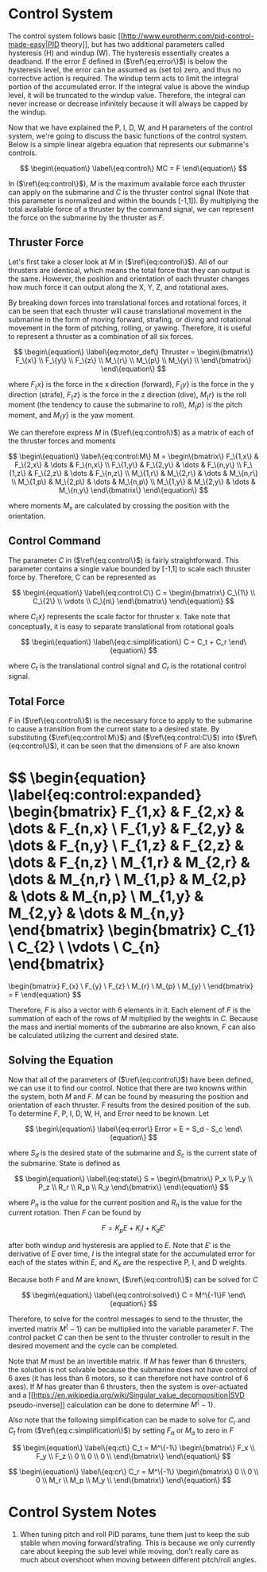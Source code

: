 # Control System
The control system follows basic [[http://www.eurotherm.com/pid-control-made-easy|PID theory]], but has two additional parameters called hysteresis (H) and windup (W). The hysteresis essentially creates a deadband. If the error $E$ defined in ($\ref\{eq:error\}$) is below the hysteresis level, the error can be assumed as (set to) zero, and thus no corrective action is required. The windup term acts to limit the integral portion of the accumulated error. If the integral value is above the windup level, it will be truncated to the windup value. Therefore, the integral can never increase or decrease infinitely because it will always be capped by the windup.

Now that we have explained the P, I, D, W, and H parameters of the control system, we're going to discuss the basic functions of the control system. Below is a simple linear algebra equation that represents our submarine's controls.

$$
\begin\{equation\} \label\{eq:control\}
MC = F
\end\{equation\}
$$

In ($\ref\{eq:control\}$), $M$ is the maximum available force each thruster can apply on the submarine and $C$ is the thruster control signal (Note that this parameter is normalized and within the bounds [-1,1]). By multiplying the total available force of a thruster by the command signal, we can represent the force on the submarine by the thruster as $F$.

## Thruster Force

Let's first take a closer look at $M$ in ($\ref\{eq:control\}$). All of our thrusters are identical, which means the total force that they can output is the same. However, the position and orientation of each thruster changes how much force it can output along the X, Y, Z, and rotational axes.

By breaking down forces into translational forces and rotational forces, it can be seen that each thruster will cause translational movement in the submarine in the form of moving forward, strafing, or diving and rotational movement in the form of pitching, rolling, or yawing. Therefore, it is useful to represent a thruster as a combination of all six forces.

$$
\begin\{equation\} \label\{eq:motor_def\}
Thruster = 
\begin\{bmatrix\} 
F_\{x\} \\ F_\{y\} \\ F_\{z\} \\ M_\{r\} \\ M_\{p\} \\ M_\{y\} \\
\end\{bmatrix\}
\end\{equation\}
$$

where $F_\{x\}$ is the force in the x direction (forward), $F_\{y\}$ is the force in the y direction (strafe), $F_\{z\}$ is the force in the z direction (dive), $M_\{r\}$ is the roll moment (the tendency to cause the submarine to roll), $M_\{p\}$ is the pitch moment, and $M_\{y\}$ is the yaw moment.

We can therefore express $M$ in ($\ref\{eq:control\}$) as a matrix of each of the thruster forces and moments

$$
\begin\{equation\} \label\{eq:control:M\}
M = 
\begin\{bmatrix\}
F_\{1,x\} & F_\{2,x\} & \dots & F_\{n,x\} \\
F_\{1,y\} & F_\{2,y\} & \dots & F_\{n,y\} \\
F_\{1,z\} & F_\{2,z\} & \dots & F_\{n,z\} \\
M_\{1,r\} & M_\{2,r\} & \dots & M_\{n,r\} \\
M_\{1,p\} & M_\{2,p\} & \dots & M_\{n,p\} \\
M_\{1,y\} & M_\{2,y\} & \dots & M_\{n,y\}
\end\{bmatrix\}
\end\{equation\}
$$

where moments $M_x$ are calculated by crossing the position with the orientation.

## Control Command

The parameter $C$ in ($\ref\{eq:control\}$) is fairly straightforward. This parameter contains a single value bounded by [-1,1] to scale each thruster force by. Therefore, C can be represented as

$$
\begin\{equation\} \label\{eq:control:C\}
C = 
\begin\{bmatrix\}
C_\{1\} \\ C_\{2\} \\ \vdots \\ C_\{n\}
\end\{bmatrix\}
\end\{equation\}
$$

where $C_\{x\}$ represents the scale factor for thruster x. Take note that conceptually, it is easy to separate translational from rotational goals

$$
\begin\{equation\} \label\{eq:c:simplification\}
C = C_t + C_r
\end\{equation\}
$$

where $C_t$ is the translational control signal and $C_r$ is the rotational control signal.

## Total Force

$F$ in ($\ref\{eq:control\}$) is the necessary force to apply to the submarine to cause a transition from the current state to a desired state. By substituting ($\ref\{eq:control:M\}$) and ($\ref\{eq:control:C\}$) into ($\ref\{eq:control\}$), it can be seen that the dimensions of F are also known

$$
\begin\{equation\} \label\{eq:control:expanded\}
\begin\{bmatrix\}
F_\{1,x\} & F_\{2,x\} & \dots & F_\{n,x\} \\
F_\{1,y\} & F_\{2,y\} & \dots & F_\{n,y\} \\
F_\{1,z\} & F_\{2,z\} & \dots & F_\{n,z\} \\
M_\{1,r\} & M_\{2,r\} & \dots & M_\{n,r\} \\
M_\{1,p\} & M_\{2,p\} & \dots & M_\{n,p\} \\
M_\{1,y\} & M_\{2,y\} & \dots & M_\{n,y\}
\end\{bmatrix\}
\begin\{bmatrix\}
C_\{1\} \\ C_\{2\} \\ \vdots \\ C_\{n\}
\end\{bmatrix\}
=
\begin\{bmatrix\}
F_\{x\} \\ F_\{y\} \\ F_\{z\} \\ M_\{r\} \\ M_\{p\} \\ M_\{y\} \\
\end\{bmatrix\}
= F
\end\{equation\}
$$

Therefore, $F$ is also a vector with 6 elements in it. Each element of $F$ is the summation of each of the rows of $M$ multiplied by the weights in $C$. Because the mass and inertial moments of the submarine are also known, $F$ can also be calculated utilizing the current and desired state.

## Solving the Equation
Now that all of the parameters of ($\ref\{eq:control\}$) have been defined, we can use it to find our control. Notice that there are two knowns within the system, both $M$ and $F$. $M$ can be found by measuring the position and orientation of each thruster. $F$ results from the desired position of the sub. To determine $F$, P, I, D, W, H, and Error need to be known. Let

$$
\begin\{equation\} \label\{eq:error\}
Error = E = S_d - S_c 
\end\{equation\}
$$

where $S_d$ is the desired state of the submarine and $S_c$ is the current state of the submarine. State is defined as 

$$
\begin\{equation\} \label\{eq:state\}
S = 
\begin\{bmatrix\}
P_x \\ P_y \\ P_z \\ R_r \\ R_p \\ R_y
\end\{bmatrix\}
\end\{equation\}
$$

where $P_n$ is the value for the current position and $R_n$ is the value for the current rotation. Then $F$ can be found by

$$
F = K_p E + K_i I + K_d E' 
$$

after both windup and hysteresis are applied to $E$. Note that $E'$ is the derivative of $E$ over time, $I$ is the integral state for the accumulated error for each of the states within $E$, and $K_x$ are the respective P, I, and D weights.

Because both $F$ and $M$ are known, ($\ref\{eq:control\}$) can be solved for $C$

$$
\begin\{equation\} \label\{eq:control:solved\}
C = M^\{-1\}F
\end\{equation\}
$$

Therefore, to solve for the control messages to send to the thruster, the inverted matrix $M^\{-1\}$ can be multiplied into the variable parameter $F$. The control packet $C$ can then be sent to the thruster controller to result in the desired movement and the cycle can be completed.

Note that $M$ must be an invertible matrix. If $M$ has fewer than 6 thrusters, the solution is not solvable because the submarine does not have control of 6 axes (it has less than 6 motors, so it can therefore not have control of 6 axes). If $M$ has greater than 6 thrusters, then the system is over-actuated and a [[https://en.wikipedia.org/wiki/Singular_value_decomposition|SVD pseudo-inverse]] calculation can be done to determine $M^\{-1\}$.

Also note that the following simplification can be made to solve for $C_r$ and $C_t$ from ($\ref\{eq:c:simplification\}$) by setting $F_a$ or $M_a$ to zero in $F$

$$
\begin\{equation\} \label\{eq:ct\}
C_t = M^\{-1\}
\begin\{bmatrix\}
F_x \\ F_y \\ F_z \\ 0 \\ 0 \\ 0 \\
\end\{bmatrix\}
\end\{equation\}
$$

$$
\begin\{equation\} \label\{eq:cr\}
C_r = M^\{-1\}
\begin\{bmatrix\}
0 \\ 0 \\ 0 \\ M_r \\ M_p \\ M_y \\
\end\{bmatrix\}
\end\{equation\}
$$

# Control System Notes
1. When tuning pitch and roll PID params, tune them just to keep the sub stable when moving forward/strafing. This is because we only currently care about keeping the sub level while moving, don't really care as much about overshoot when moving between different pitch/roll angles.
